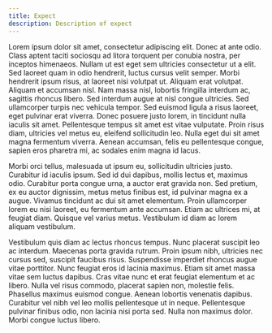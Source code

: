```yaml
---
title: Expect
description: Description of expect
---
```


Lorem ipsum dolor sit amet, consectetur adipiscing elit. Donec at ante odio. Class aptent taciti sociosqu ad litora torquent per conubia nostra, per inceptos himenaeos. Nullam ut est eget sem ultricies consectetur ut a elit. Sed laoreet quam in odio hendrerit, luctus cursus velit semper. Morbi hendrerit ipsum risus, at laoreet nisi volutpat ut. Aliquam erat volutpat. Aliquam et accumsan nisl. Nam massa nisl, lobortis fringilla interdum ac, sagittis rhoncus libero. Sed interdum augue at nisl congue ultricies. Sed ullamcorper turpis nec vehicula tempor. Sed euismod ligula a risus laoreet, eget pulvinar erat viverra. Donec posuere justo lorem, in tincidunt nulla iaculis sit amet. Pellentesque tempus sit amet est vitae vulputate. Proin risus diam, ultricies vel metus eu, eleifend sollicitudin leo. Nulla eget dui sit amet magna fermentum viverra. Aenean accumsan, felis eu pellentesque congue, sapien eros pharetra mi, ac sodales enim magna id lacus.

Morbi orci tellus, malesuada ut ipsum eu, sollicitudin ultricies justo. Curabitur id iaculis ipsum. Sed id dui dapibus, mollis lectus et, maximus odio. Curabitur porta congue urna, a auctor erat gravida non. Sed pretium, ex eu auctor dignissim, metus metus finibus est, id pulvinar magna ex a augue. Vivamus tincidunt ac dui sit amet elementum. Proin ullamcorper lorem eu nisi laoreet, eu fermentum ante accumsan. Etiam ac ultrices mi, at feugiat diam. Quisque vel varius metus. Vestibulum id diam ac lorem aliquam vestibulum.

Vestibulum quis diam ac lectus rhoncus tempus. Nunc placerat suscipit leo ac interdum. Maecenas porta gravida rutrum. Proin ipsum nibh, ultricies nec cursus sed, suscipit faucibus risus. Suspendisse imperdiet rhoncus augue vitae porttitor. Nunc feugiat eros id lacinia maximus. Etiam sit amet massa vitae sem luctus dapibus. Cras vitae nunc et erat feugiat elementum et ac libero. Nulla vel risus commodo, placerat sapien non, molestie felis. Phasellus maximus euismod congue. Aenean lobortis venenatis dapibus. Curabitur vel nibh vel leo mollis pellentesque ut in neque. Pellentesque pulvinar finibus odio, non lacinia nisi porta sed. Nulla non maximus dolor. Morbi congue luctus libero.
